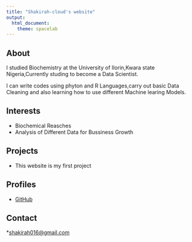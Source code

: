 ```yaml
---
title: "Shakirah-cloud's website"
output:
  html_document:
    theme: spacelab
---
```



## About

I studied Biochemistry at the University of Ilorin,Kwara state Nigeria,Currently studing to become a Data Scientist.

I can write codes using phyton and R Languages,carry out basic Data Cleaning and also learning how to use different Machine learing Models.

## Interests

* Biochemical Reasches
* Analysis of Different Data for Bussiness Growth


## Projects

* This website is my first project

## Profiles 

* [GitHub](http://github.com/shakirah-cloud)

## Contact

*[shakirah016@gmail.com](mailto:shakirah016@gmail.com)


